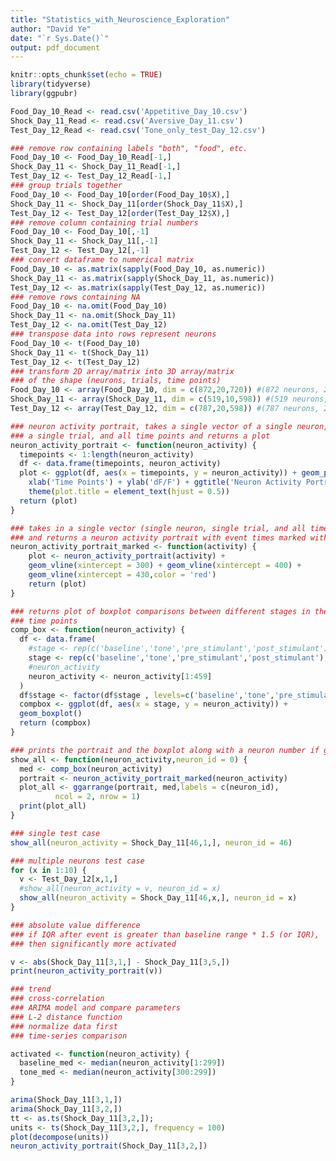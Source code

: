 ```yaml
---
title: "Statistics_with_Neuroscience_Exploration"
author: "David Ye"
date: "`r Sys.Date()`"
output: pdf_document
---
```


```r
knitr::opts_chunk$set(echo = TRUE)
library(tidyverse)
library(ggpubr)
```

```r
Food_Day_10_Read <- read.csv('Appetitive_Day_10.csv')
Shock_Day_11_Read <- read.csv('Aversive_Day_11.csv')
Test_Day_12_Read <- read.csv('Tone_only_test_Day_12.csv')
```

```r
### remove row containing labels "both", "food", etc.
Food_Day_10 <- Food_Day_10_Read[-1,]
Shock_Day_11 <- Shock_Day_11_Read[-1,]
Test_Day_12 <- Test_Day_12_Read[-1,]
### group trials together
Food_Day_10 <- Food_Day_10[order(Food_Day_10$X),]
Shock_Day_11 <- Shock_Day_11[order(Shock_Day_11$X),]
Test_Day_12 <- Test_Day_12[order(Test_Day_12$X),]
### remove column containing trial numbers
Food_Day_10 <- Food_Day_10[,-1]
Shock_Day_11 <- Shock_Day_11[,-1]
Test_Day_12 <- Test_Day_12[,-1]
### convert dataframe to numerical matrix
Food_Day_10 <- as.matrix(sapply(Food_Day_10, as.numeric))
Shock_Day_11 <- as.matrix(sapply(Shock_Day_11, as.numeric))
Test_Day_12 <- as.matrix(sapply(Test_Day_12, as.numeric))
### remove rows containing NA
Food_Day_10 <- na.omit(Food_Day_10)
Shock_Day_11 <- na.omit(Shock_Day_11)
Test_Day_12 <- na.omit(Test_Day_12)
### transpose data into rows represent neurons
Food_Day_10 <- t(Food_Day_10)
Shock_Day_11 <- t(Shock_Day_11)
Test_Day_12 <- t(Test_Day_12)
### transform 2D array/matrix into 3D array/matrix
### of the shape (neurons, trials, time points)
Food_Day_10 <- array(Food_Day_10, dim = c(872,20,720)) #(872 neurons, 20 trials, 720 time points)
Shock_Day_11 <- array(Shock_Day_11, dim = c(519,10,598)) #(519 neurons, 10 trials, 598 time points)
Test_Day_12 <- array(Test_Day_12, dim = c(787,20,598)) #(787 neurons, 20 trials, 598 time points)
```

```r
### neuron activity portrait, takes a single vector of a single neuron,
### a single trial, and all time points and returns a plot
neuron_activity_portrait <- function(neuron_activity) {
  timepoints <- 1:length(neuron_activity)
  df <- data.frame(timepoints, neuron_activity)
  plot <- ggplot(df, aes(x = timepoints, y = neuron_activity)) + geom_path() +
    xlab('Time Points') + ylab('dF/F') + ggtitle('Neuron Activity Portrait') +
    theme(plot.title = element_text(hjust = 0.5))
  return (plot)
}
```

```r
### takes in a single vector (single neuron, single trial, and all time points)
### and returns a neuron activity portrait with event times marked with vertical lines
neuron_activity_portrait_marked <- function(activity) {
    plot <- neuron_activity_portrait(activity) +
    geom_vline(xintercept = 300) + geom_vline(xintercept = 400) +
    geom_vline(xintercept = 430,color = 'red')
    return (plot)
}
```

```r
### returns plot of boxplot comparisons between different stages in the
### time points
comp_box <- function(neuron_activity) {
  df <- data.frame(
    #stage <- rep(c('baseline','tone','pre_stimulant','post_stimulant'),times=c(299,100,30,length(neuron_activity)-429)),
    stage <- rep(c('baseline','tone','pre_stimulant','post_stimulant'),times=c(299,100,30,30)),
    #neuron_activity
    neuron_activity <- neuron_activity[1:459]
  )
  df$stage <- factor(df$stage , levels=c('baseline','tone','pre_stimulant','post_stimulant'))
  compbox <- ggplot(df, aes(x = stage, y = neuron_activity)) +
  geom_boxplot()
  return (compbox)
}
```

```r
### prints the portrait and the boxplot along with a neuron number if given
show_all <- function(neuron_activity,neuron_id = 0) {
  med <- comp_box(neuron_activity)
  portrait <- neuron_activity_portrait_marked(neuron_activity)
  plot_all <- ggarrange(portrait, med,labels = c(neuron_id),
          ncol = 2, nrow = 1)
  print(plot_all)
}
```

```r
### single test case
show_all(neuron_activity = Shock_Day_11[46,1,], neuron_id = 46)
```

```r
### multiple neurons test case
for (x in 1:10) {
  v <- Test_Day_12[x,1,]
  #show_all(neuron_activity = v, neuron_id = x)
  show_all(neuron_activity = Shock_Day_11[46,x,], neuron_id = x)
}
```

```r
### absolute value difference
### if IQR after event is greater than baseline range * 1.5 (or IQR),
### then significantly more activated

v <- abs(Shock_Day_11[3,1,] - Shock_Day_11[3,5,])
print(neuron_activity_portrait(v))
```

```r
### trend
### cross-correlation
### ARIMA model and compare parameters
### L-2 distance function
### normalize data first
### time-series comparison

```

```r
activated <- function(neuron_activity) {
  baseline_med <- median(neuron_activity[1:299])
  tone_med <- median(neuron_activity[300:299])
}
```

```r
arima(Shock_Day_11[3,1,])
arima(Shock_Day_11[3,2,])
tt <- as.ts(Shock_Day_11[3,2,]);
units <- ts(Shock_Day_11[3,2,], frequency = 100)
plot(decompose(units))
neuron_activity_portrait(Shock_Day_11[3,2,])
```